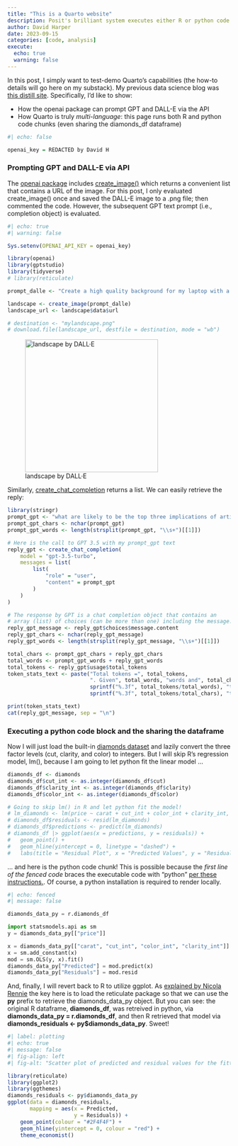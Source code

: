 ```yaml
---
title: "This is a Quarto website"
description: Posit's brilliant system executes either R or python code (and a GPT API example) 
author: David Harper
date: 2023-09-15
categories: [code, analysis]
execute: 
  echo: true
  warning: false
---
```


In this post, I simply want to test-demo Quarto's capabilities (the how-to details will go here on my substack). My previous data science blog was [this distill site](https://dh-data.org/). Specifically, I'd like to show:

-   How the openai package can prompt GPT and DALL-E via the API
-   How Quarto is truly *multi-language*: this page runs both R and python code chunks (even sharing the diamonds_df dataframe)

```r
#| echo: false

openai_key = REDACTED by David H

```

### Prompting GPT and DALL-E via API

The [openai package](https://github.com/irudnyts/openai) includes [create_image()](https://platform.openai.com/docs/api-reference/images) which returns a convenient list that contains a URL of the image. For this post, I only evaluated create_image() once and saved the DALL-E image to a .png file; then commented the code. However, the subsequent GPT text prompt (i.e., completion object) is evaluated.

```r
#| echo: true
#| warning: false

Sys.setenv(OPENAI_API_KEY = openai_key)

library(openai)
library(gptstudio)
library(tidyverse)
# library(reticulate)

prompt_dalle <- "Create a high quality background for my laptop with a minimalist landscape of a mountain with forest with multiple sky colors during sunset"

landscape <- create_image(prompt_dalle)
landscape_url <- landscape$data$url

# destination <- "mylandscape.png"
# download.file(landscape_url, destfile = destination, mode = "wb")

```

![landscape by DALL·E](mylandscape.png){width="300" fig-align="left"}

Similarly, [create_chat_completion](https://platform.openai.com/docs/api-reference/chat/create) returns a list. We can easily retrieve the reply:

```r

library(stringr)
prompt_gpt <- "what are likely to be the top three implications of artificial intelligence on edtech?"
prompt_gpt_chars <- nchar(prompt_gpt)
prompt_gpt_words <- length(strsplit(prompt_gpt, "\\s+")[[1]])

# Here is the call to GPT 3.5 with my prompt_gpt text
reply_gpt <- create_chat_completion(
    model = "gpt-3.5-turbo",
    messages = list(
        list(
            "role" = "user",
            "content" = prompt_gpt
        )
    )
)

# The response by GPT is a chat completion object that contains an
# array (list) of choices (can be more than one) including the message.content
reply_gpt_message <- reply_gpt$choices$message.content
reply_gpt_chars <- nchar(reply_gpt_message)
reply_gpt_words <- length(strsplit(reply_gpt_message, "\\s+")[[1]])

total_chars <- prompt_gpt_chars + reply_gpt_chars
total_words <- prompt_gpt_words + reply_gpt_words
total_tokens <- reply_gpt$usage$total_tokens
token_stats_text <- paste("Total tokens =", total_tokens, 
                          ". Given", total_words, "words and", total_chars, "characters, that's",
                          sprintf("%.3f", total_tokens/total_words), "tokens/word and",
                          sprintf("%.3f", total_tokens/total_chars), "tokens/character.")

print(token_stats_text)
cat(reply_gpt_message, sep = "\n")

```

### Executing a python code block and the sharing the dataframe

Now I will just load the built-in [diamonds dataset](https://ggplot2.tidyverse.org/reference/diamonds.html) and lazily convert the three factor levels (cut, clarity, and color) to integers. But I will skip R's regression model, lm(), because I am going to let python fit the linear model ...

```r
diamonds_df <- diamonds
diamonds_df$cut_int <- as.integer(diamonds_df$cut)
diamonds_df$clarity_int <- as.integer(diamonds_df$clarity)
diamonds_df$color_int <- as.integer(diamonds_df$color)

# Going to skip lm() in R and let python fit the model!
# lm_diamonds <- lm(price ~ carat + cut_int + color_int + clarity_int, data = diamonds_df)
# diamonds_df$residuals <- resid(lm_diamonds)
# diamonds_df$predictions <- predict(lm_diamonds)
# diamonds_df |> ggplot(aes(x = predictions, y = residuals)) +
#   geom_point() +
#   geom_hline(yintercept = 0, linetype = "dashed") +
#   labs(title = "Residual Plot", x = "Predicted Values", y = "Residuals")

```

... and here is the python code chunk! This is possible because the *first line of the fenced code* braces the executable code with "python" [per these instructions.](https://quarto.org/docs/computations/python.html). Of course, a python installation is required to render locally.

```python
#| echo: fenced
#| message: false

diamonds_data_py = r.diamonds_df

import statsmodels.api as sm
y = diamonds_data_py[["price"]]

x = diamonds_data_py[["carat", "cut_int", "color_int", "clarity_int"]]
x = sm.add_constant(x)
mod = sm.OLS(y, x).fit()
diamonds_data_py["Predicted"] = mod.predict(x)
diamonds_data_py["Residuals"] = mod.resid

```

And, finally, I will revert back to R to utilize ggplot. As [explained by Nicola Rennie](https://nrennie.rbind.io/blog/combining-r-and-python-with-reticulate-and-quarto/) the key here is to load the reticulate package so that we can use the **py** prefix to retrieve the diamonds_data_py object. But you can see: the original R dataframe, **diamonds_df**, was retreived in python, via **diamonds_data_py = r.diamonds_df**, and then R retrieved that model via **diamonds_residuals \<- py\$diamonds_data_py**. Sweet!

```r
#| label: plotting
#| echo: true
#| message: false
#| fig-align: left
#| fig-alt: "Scatter plot of predicted and residual values for the fitted linear model."

library(reticulate)
library(ggplot2)
library(ggthemes)
diamonds_residuals <- py$diamonds_data_py
ggplot(data = diamonds_residuals,
       mapping = aes(x = Predicted,
                     y = Residuals)) +
    geom_point(colour = "#2F4F4F") +
    geom_hline(yintercept = 0, colour = "red") +
    theme_economist()
```
